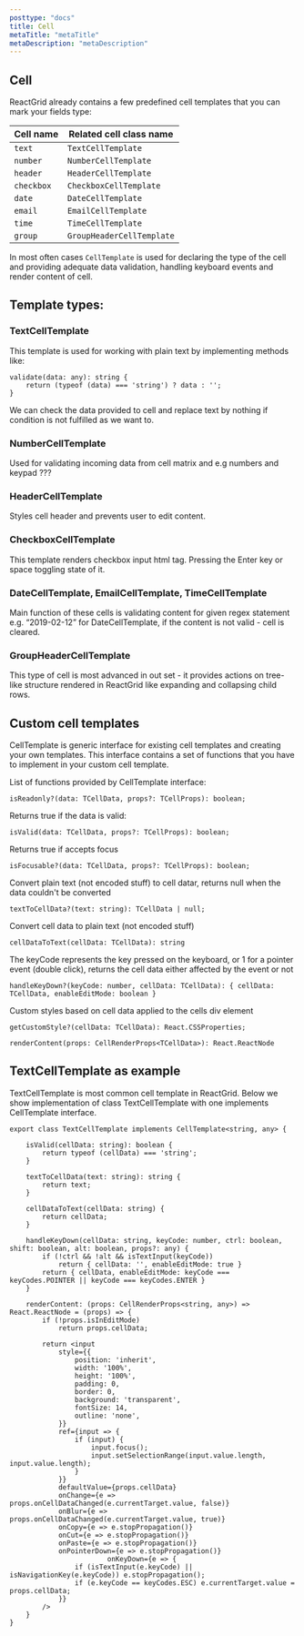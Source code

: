 ```yaml
---
posttype: "docs"
title: Cell
metaTitle: "metaTitle"
metaDescription: "metaDescription"
---
```


## Cell  

ReactGrid already contains a few predefined cell templates that you can mark your fields type:

| Cell name     |  Related cell class name  |
|-----------    |  -------------------------|
| `text`        | `TextCellTemplate`        |
| `number`      | `NumberCellTemplate`      |
| `header`      | `HeaderCellTemplate`      |
| `checkbox`    | `CheckboxCellTemplate`    |
| `date`        | `DateCellTemplate`        |
| `email`       | `EmailCellTemplate`       |
| `time`        | `TimeCellTemplate`        |
| `group`       | `GroupHeaderCellTemplate` |

In most often cases `CellTemplate` is used for declaring the type of the cell and providing adequate data validation, handling keyboard events and render content of cell.

## Template types:

### TextCellTemplate

This template is used for working with plain text by implementing methods like:

```tsx
validate(data: any): string {
    return (typeof (data) === 'string') ? data : '';
}
```

We can check the data provided to cell and replace text by nothing if condition is not fulfilled as we want to.

### NumberCellTemplate

Used for validating incoming data from cell matrix and e.g numbers and keypad ???

### HeaderCellTemplate

Styles cell header and prevents user to edit content.

### CheckboxCellTemplate

This template renders checkbox input html tag. Pressing the Enter key or space toggling state of it.

### DateCellTemplate, EmailCellTemplate, TimeCellTemplate

Main function of these cells is validating content for given regex statement e.g. “2019-02-12” for DateCellTemplate, if the content is not valid - cell is cleared.

### GroupHeaderCellTemplate

This type of cell is most advanced in out set - it provides actions on tree-like structure rendered in ReactGrid like expanding and collapsing child rows.

## Custom cell templates

CellTemplate is generic interface for existing cell templates and creating your own templates. This interface contains a set of functions that you have to implement in your custom cell template. 

List of functions provided by CellTemplate interface:

```tsx
isReadonly?(data: TCellData, props?: TCellProps): boolean;
```

Returns true if the data is valid:

```tsx
isValid(data: TCellData, props?: TCellProps): boolean;
```

Returns true if accepts focus

```tsx
isFocusable?(data: TCellData, props?: TCellProps): boolean;
```

Convert plain text (not encoded stuff) to cell datar, returns null when the data couldn't be converted

```tsx
textToCellData?(text: string): TCellData | null;
```

Convert cell data to plain text (not encoded stuff)

```tsx
cellDataToText(cellData: TCellData): string
```

The keyCode represents the key pressed on the keyboard, or 1 for a pointer event (double click), returns the cell data either affected by the event or not

```tsx
handleKeyDown?(keyCode: number, cellData: TCellData): { cellData: TCellData, enableEditMode: boolean }
```

Custom styles based on cell data applied to the cells div element

```tsx
getCustomStyle?(cellData: TCellData): React.CSSProperties;
```

```tsx
renderContent(props: CellRenderProps<TCellData>): React.ReactNode
```

## TextCellTemplate as example

TextCellTemplate is most common cell template in ReactGrid. Below we show implementation of class TextCellTemplate with one implements CellTemplate interface.

```tsx
export class TextCellTemplate implements CellTemplate<string, any> {

    isValid(cellData: string): boolean {
        return typeof (cellData) === 'string';
    }

    textToCellData(text: string): string {
        return text;
    }

    cellDataToText(cellData: string) {
        return cellData;
    }

    handleKeyDown(cellData: string, keyCode: number, ctrl: boolean, shift: boolean, alt: boolean, props?: any) {
        if (!ctrl && !alt && isTextInput(keyCode))
            return { cellData: '', enableEditMode: true }
        return { cellData, enableEditMode: keyCode === keyCodes.POINTER || keyCode === keyCodes.ENTER }
    }

    renderContent: (props: CellRenderProps<string, any>) => React.ReactNode = (props) => {
        if (!props.isInEditMode)
            return props.cellData;

        return <input
            style={{
                position: 'inherit',
                width: '100%',
                height: '100%',
                padding: 0,
                border: 0,
                background: 'transparent',
                fontSize: 14,
                outline: 'none',
            }}
            ref={input => {
                if (input) {
                    input.focus();
                    input.setSelectionRange(input.value.length, input.value.length);
                }
            }}
            defaultValue={props.cellData}
            onChange={e => props.onCellDataChanged(e.currentTarget.value, false)}
            onBlur={e => props.onCellDataChanged(e.currentTarget.value, true)}
            onCopy={e => e.stopPropagation()}
            onCut={e => e.stopPropagation()}
            onPaste={e => e.stopPropagation()}
            onPointerDown={e => e.stopPropagation()}
                        onKeyDown={e => {
                if (isTextInput(e.keyCode) || isNavigationKey(e.keyCode)) e.stopPropagation();
                if (e.keyCode == keyCodes.ESC) e.currentTarget.value = props.cellData;
            }}
        />
    }
}
```